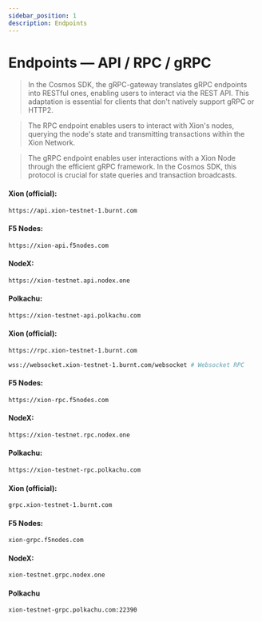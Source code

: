 ```yaml
---
sidebar_position: 1
description: Endpoints
---
```



# Endpoints — API / RPC / gRPC

> In the Cosmos SDK, the gRPC-gateway translates gRPC endpoints into RESTful ones, enabling users to interact via the REST API. This adaptation is essential for clients that don't natively support gRPC or HTTP2.

> The RPC endpoint enables users to interact with Xion's nodes, querying the node's state and transmitting transactions within the Xion Network.

> The gRPC endpoint enables user interactions with a Xion Node through the efficient gRPC framework. In the Cosmos SDK, this protocol is crucial for state queries and transaction broadcasts.

<Tabs>
  <TabItem value="api" label="API" default>

#### Xion (official):
```bash
https://api.xion-testnet-1.burnt.com
```

#### F5 Nodes:
```bash
https://xion-api.f5nodes.com
```

#### NodeX:
```bash
https://xion-testnet.api.nodex.one
```

#### Polkachu:
```bash
https://xion-testnet-api.polkachu.com
```

</TabItem>
  <TabItem value="rpc" label="RPC">

#### Xion (official):
```bash
https://rpc.xion-testnet-1.burnt.com
```

```bash
wss://websocket.xion-testnet-1.burnt.com/websocket # Websocket RPC
```

#### F5 Nodes:
```bash
https://xion-rpc.f5nodes.com
```

#### NodeX:
```bash
https://xion-testnet.rpc.nodex.one
```

#### Polkachu:
```bash
https://xion-testnet-rpc.polkachu.com
```


</TabItem>
  <TabItem value="grpc" label="gRPC">

#### Xion (official):
```bash
grpc.xion-testnet-1.burnt.com
```

#### F5 Nodes:
```bash
xion-grpc.f5nodes.com
```

#### NodeX:
```bash
xion-testnet.grpc.nodex.one
```

#### Polkachu
```bash
xion-testnet-grpc.polkachu.com:22390
```

</TabItem>
</Tabs>